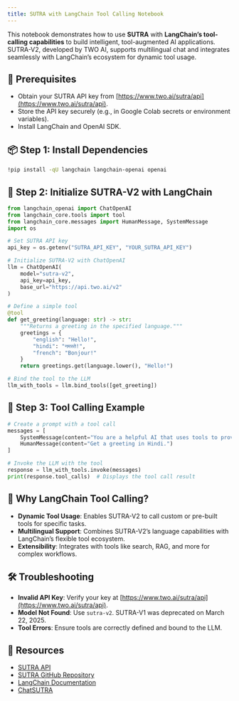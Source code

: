 ```yaml
---
title: SUTRA with LangChain Tool Calling Notebook
---
```


This notebook demonstrates how to use **SUTRA** with **LangChain’s tool-calling capabilities** to build intelligent, tool-augmented AI applications. SUTRA-V2, developed by TWO AI, supports multilingual chat and integrates seamlessly with LangChain’s ecosystem for dynamic tool usage.[](https://docs.crewai.com/tools/langchaintool)

## 🔧 Prerequisites
- Obtain your SUTRA API key from [https://www.two.ai/sutra/api](https://www.two.ai/sutra/api).
- Store the API key securely (e.g., in Google Colab secrets or environment variables).
- Install LangChain and OpenAI SDK.

## 📦 Step 1: Install Dependencies
```bash
!pip install -qU langchain langchain-openai openai
```

## 🔐 Step 2: Initialize SUTRA-V2 with LangChain
```python
from langchain_openai import ChatOpenAI
from langchain_core.tools import tool
from langchain_core.messages import HumanMessage, SystemMessage
import os

# Set SUTRA API key
api_key = os.getenv("SUTRA_API_KEY", "YOUR_SUTRA_API_KEY")

# Initialize SUTRA-V2 with ChatOpenAI
llm = ChatOpenAI(
    model="sutra-v2",
    api_key=api_key,
    base_url="https://api.two.ai/v2"
)

# Define a simple tool
@tool
def get_greeting(language: str) -> str:
    """Returns a greeting in the specified language."""
    greetings = {
        "english": "Hello!",
        "hindi": "नमस्ते!",
        "french": "Bonjour!"
    }
    return greetings.get(language.lower(), "Hello!")

# Bind the tool to the LLM
llm_with_tools = llm.bind_tools([get_greeting])
```

## 💬 Step 3: Tool Calling Example
```python
# Create a prompt with a tool call
messages = [
    SystemMessage(content="You are a helpful AI that uses tools to provide greetings."),
    HumanMessage(content="Get a greeting in Hindi.")
]

# Invoke the LLM with the tool
response = llm_with_tools.invoke(messages)
print(response.tool_calls)  # Displays the tool call result
```

## 🌟 Why LangChain Tool Calling?
- **Dynamic Tool Usage**: Enables SUTRA-V2 to call custom or pre-built tools for specific tasks.[](https://docs.crewai.com/tools/langchaintool)
- **Multilingual Support**: Combines SUTRA-V2’s language capabilities with LangChain’s flexible tool ecosystem.
- **Extensibility**: Integrates with tools like search, RAG, and more for complex workflows.

## 🛠 Troubleshooting
- **Invalid API Key**: Verify your key at [https://www.two.ai/sutra/api](https://www.two.ai/sutra/api).
- **Model Not Found**: Use `sutra-v2`. SUTRA-V1 was deprecated on March 22, 2025.
- **Tool Errors**: Ensure tools are correctly defined and bound to the LLM.

## 📎 Resources
- [SUTRA API](https://www.two.ai/sutra/api)
- [SUTRA GitHub Repository](https://github.com/sutra-dev/sutra-cookbook)
- [LangChain Documentation](https://python.langchain.com/docs)
- [ChatSUTRA](https://chat.two.ai)